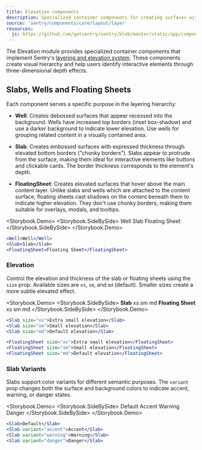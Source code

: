 ```yaml
---
title: Elevation components
description: Specialized container components for creating surfaces with different elevation levels—Slabs, Wells, and Floating Sheets
source: 'sentry/components/core/layout/layer'
resources:
  js: https://github.com/getsentry/sentry/blob/master/static/app/components/core/layout/layer.tsx
---
```





The Elevation module provides specialized container components that implement Sentry's [layering and elevation system](/stories/principles/layering-and-elevation). These components create visual hierarchy and help users identify interactive elements through three-dimensional depth effects.

## Slabs, Wells and Floating Sheets

Each component serves a specific purpose in the layering hierarchy:

- **Well**: Creates debossed surfaces that appear recessed into the background. Wells have increased top borders (inset box-shadow) and use a darker background to indicate lower elevation. Use wells for grouping related content in a visually contained area.

- **Slab**: Creates embossed surfaces with expressed thickness through elevated bottom borders ("chonky borders"). Slabs appear to protrude from the surface, making them ideal for interactive elements like buttons and clickable cards. The border thickness corresponds to the element's depth.

- **FloatingSheet**: Creates elevated surfaces that hover above the main content layer. Unlike slabs and wells which are attached to the content surface, floating sheets cast shadows on the content beneath them to indicate higher elevation. They don't use chonky borders, making them suitable for overlays, modals, and tooltips.

<Storybook.Demo>
  <Storybook.SideBySide>
    <Well padding="md" width="100px" height="100px">
      Well
    </Well>
    <Slab padding="md" width="100px" height="100px">
      Slab
    </Slab>
    <FloatingSheet padding="md" width="100px" height="100px">
      Floating Sheet
    </FloatingSheet>
  </Storybook.SideBySide>
</Storybook.Demo>
```jsx
<Well>Well</Well>
<Slab>Slab</Slab>
<FloatingSheet>Floating Sheet</FloatingSheet>
```

### Elevation

Control the elevation and thickness of the slab or floating sheets using the `size` prop. Available sizes are `xs`, `sm`, and `md` (default). Smaller sizes create a more subtle elevated effect.

<Storybook.Demo>
  <Storybook.SideBySide>
    <Flex
      background="primary"
      padding="xl"
      radius="md"
      direction="row"
      gap="xl"
      border="primary"
    >
      <Flex direction="column" gap="xl">
        <strong>Slab</strong>
        <Slab padding="md" size="xs" width="100px">
          <Text align="center">xs</Text>
        </Slab>
        <Slab padding="md" size="sm" width="100px">
          <Text align="center">sm</Text>
        </Slab>
        <Slab padding="md" size="md" width="100px">
          <Text align="center">md</Text>
        </Slab>
      </Flex>
      <Flex direction="column" gap="xl">
        <strong>Floating Sheet</strong>
        <FloatingSheet padding="md" size="xs" width="100px">
          <Text align="center">xs</Text>
        </FloatingSheet>
        <FloatingSheet padding="md" size="sm" width="100px">
          <Text align="center">sm</Text>
        </FloatingSheet>
        <FloatingSheet padding="md" size="md" width="100px">
          <Text align="center">md</Text>
        </FloatingSheet>
      </Flex>
    </Flex>
  </Storybook.SideBySide>
</Storybook.Demo>
```jsx
<Slab size="xs">Extra small elevation</Slab>
<Slab size="sm">Small elevation</Slab>
<Slab size="md">Default elevation</Slab>

<FloatingSheet size="xs">Extra small elevation</FloatingSheet>
<FloatingSheet size="sm">Small elevation</FloatingSheet>
<FloatingSheet size="md">Default elevation</FloatingSheet>
```

### Slab Variants

Slabs support color variants for different semantic purposes. The `variant` prop changes both the surface and background colors to indicate accent, warning, or danger states.

<Storybook.Demo>
  <Storybook.SideBySide>
    <Flex direction="column" gap="xl">
      <Slab padding="md" width="120px">
        <Text align="center">Default</Text>
      </Slab>
      <Slab padding="md" width="120px" variant="accent">
        <Text align="center">Accent</Text>
      </Slab>
      <Slab padding="md" width="120px" variant="warning">
        <Text align="center">Warning</Text>
      </Slab>
      <Slab padding="md" width="120px" variant="danger">
        <Text align="center">Danger</Text>
      </Slab>
    </Flex>
  </Storybook.SideBySide>
</Storybook.Demo>
```jsx
<Slab>Default</Slab>
<Slab variant="accent">Accent</Slab>
<Slab variant="warning">Warning</Slab>
<Slab variant="danger">Danger</Slab>
```
